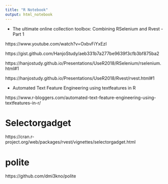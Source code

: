 ```yaml
---
title: "R Notebook"
output: html_notebook
---
```


- The ultimate online collection toolbox: Combining RSelenium and Rvest - Part 1


https://www.youtube.com/watch?v=OxbvFiYxEzI

https://gist.github.com/HanjoStudy/aeb331b7a277be9639f3cfb3bf875ba2

https://hanjostudy.github.io/Presentations/UseR2018/RSelenium/rselenium.html#1

https://hanjostudy.github.io/Presentations/UseR2018/Rvest/rvest.html#1



- Automated Text Feature Engineering using textfeatures in R

https://www.r-bloggers.com/automated-text-feature-engineering-using-textfeatures-in-r/


# Selectorgadget

https://cran.r-project.org/web/packages/rvest/vignettes/selectorgadget.html


# polite

https://github.com/dmi3kno/polite





